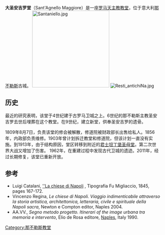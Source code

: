 {{Infobox church
| name                 = 大圣安吉罗堂
| fullname             = Chiesa di Sant'Agnello Maggiore
| image                = Facciata_di_Sant'Agnello_Maggiore.jpg
| caption              = 立面
| location             = [[那不勒斯|那不勒斯]]
| country              = 意大利
| coordinates          = {{coord|40.853270|14.252560|region:IT_type:landmark|display=title}}
| denomination         = [[罗马天主教|罗马天主教]]
| architectural type   =[[教堂|教堂]]
| diocese              =[[天主教那不勒斯总教区|天主教那不勒斯总教区]]
}}
'''大圣安吉罗堂'''（Sant'Agnello Maggiore）是一座[[罗马天主教|罗马天主教]][[教堂|教堂]]，位于意大利[[那不勒斯|那不勒斯]]古城。
[[File:Santaniello.jpg|250px]] 
[[File:Resti_antichiNa.jpg|thumb]]

==历史==
最近的研究表明，该堂于4世纪建于古罗马卫城之上。6世纪的那不勒斯主教圣安吉罗去世后埋葬在这个教堂。在9世纪，建立新堂，供奉圣安吉罗的遗骨。

1809年8月7日，负责该堂的修会被解散，修道院被财政部长出售给私人。1856年，内政部负责维修。1903年曾计划拆迁教堂和修道院，但该计划一直没有实施。到1913年，由于结构原因，堂区转移到附近的[[君士坦丁堡圣母堂_(那不勒斯)|君士坦丁堡圣母堂]]。第二次世界大战又增加了伤害。 1962年，在重建过程中发现古代卫城的遗迹。2011年，经过长期修复，该堂已重新开放。

==参考==
* Luigi Catalani, [http://books.google.com/books?printsec=frontcover&dq=luigi+Catalani&sig=ktGFZ3AOqp09_17m2Z15t_GaQew&ei=EwtlUIrVEaGvyQGWrIHQCw&id=sWIFAAAAQAAJ&ots=LOLyuhoKaY&output=text ''La chiese di Napoli] {{Wayback|url=http://books.google.com/books?printsec=frontcover&dq=luigi+Catalani&sig=ktGFZ3AOqp09_17m2Z15t_GaQew&ei=EwtlUIrVEaGvyQGWrIHQCw&id=sWIFAAAAQAAJ&ots=LOLyuhoKaY&output=text |date=20131114170749 }}, Tipografia Fu Migliaccio, 1845, pages 167-172.
* Vincenzo Regina, ''Le chiese di Napoli. Viaggio indimenticabile attraverso la storia artistica, architettonica, letteraria, civile e spirituale della Napoli sacra'', Newton e Compton editor, Naples 2004.
*AA.VV., ''Segno metodo progetto. Itinerari of the image urbana tra memoria e intervento'', Elio de Rosa editore, [[Naples|Naples]], Italy 1990.
{{那不勒斯地标}}

[[Category:那不勒斯教堂|Category:那不勒斯教堂]]